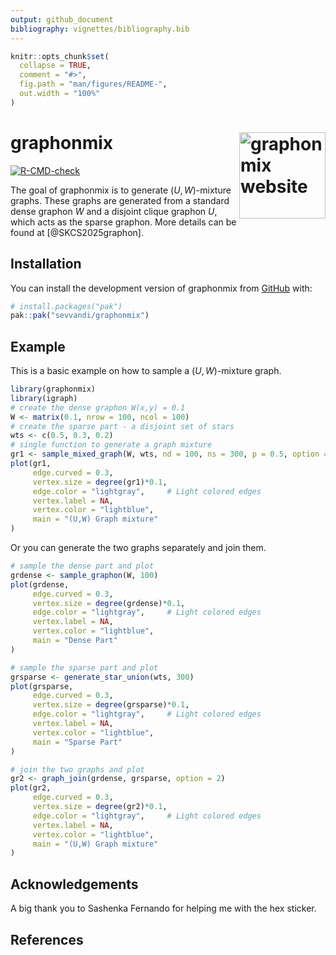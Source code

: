 ```yaml
---
output: github_document
bibliography: vignettes/bibliography.bib
---
```


<!-- README.md is generated from README.Rmd. Please edit that file -->

```r
knitr::opts_chunk$set(
  collapse = TRUE,
  comment = "#>",
  fig.path = "man/figures/README-",
  out.width = "100%"
)
```

# graphonmix <a href="https://sevvandi.github.io/graphonmix/"><img src="man/figures/logo.png" align="right" height="138" alt="graphonmix website" /></a>

 <!-- badges: start -->
  [![R-CMD-check](https://github.com/sevvandi/graphonmix/actions/workflows/R-CMD-check.yaml/badge.svg)](https://github.com/sevvandi/graphonmix/actions/workflows/R-CMD-check.yaml)
  <!-- badges: end -->

The goal of graphonmix is to generate $(U,W)$-mixture graphs. These graphs are generated from a standard dense graphon $W$ and a disjoint clique graphon $U$, which acts as the sparse graphon. More details can be found at [@SKCS2025graphon].

## Installation

You can install the development version of graphonmix from [GitHub](https://github.com/) with:

``` r
# install.packages("pak")
pak::pak("sevvandi/graphonmix")
```

## Example

This is a basic example on how to sample a $(U,W)$-mixture graph.

```r
library(graphonmix)
library(igraph)
# create the dense graphon W(x,y) = 0.1
W <- matrix(0.1, nrow = 100, ncol = 100)
# create the sparse part - a disjoint set of stars
wts <- c(0.5, 0.3, 0.2)
# single function to generate a graph mixture
gr1 <- sample_mixed_graph(W, wts, nd = 100, ns = 300, p = 0.5, option = 2)
plot(gr1,
     edge.curved = 0.3,
     vertex.size = degree(gr1)*0.1,
     edge.color = "lightgray",     # Light colored edges
     vertex.label = NA,
     vertex.color = "lightblue",
     main = "(U,W) Graph mixture"
)
```

Or you can generate the two graphs separately and join them. 

```r
# sample the dense part and plot
grdense <- sample_graphon(W, 100)
plot(grdense,
     edge.curved = 0.3,
     vertex.size = degree(grdense)*0.1,
     edge.color = "lightgray",     # Light colored edges
     vertex.label = NA,
     vertex.color = "lightblue",
     main = "Dense Part"
)

# sample the sparse part and plot
grsparse <- generate_star_union(wts, 300)
plot(grsparse,
     edge.curved = 0.3,
     vertex.size = degree(grsparse)*0.1,
     edge.color = "lightgray",     # Light colored edges
     vertex.label = NA,
     vertex.color = "lightblue",
     main = "Sparse Part"
)

# join the two graphs and plot
gr2 <- graph_join(grdense, grsparse, option = 2)
plot(gr2,
     edge.curved = 0.3,
     vertex.size = degree(gr2)*0.1,
     edge.color = "lightgray",     # Light colored edges
     vertex.label = NA,
     vertex.color = "lightblue",
     main = "(U,W) Graph mixture"
)
```


## Acknowledgements
A big thank you to Sashenka Fernando for helping me with the hex sticker. 

## References
